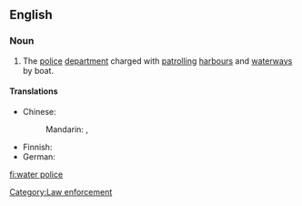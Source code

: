 {{wikipedia}}
==English==

===Noun===
{{en-noun|sg=[[water]] [[police]]|-}}

# The [[police]] [[department]] charged with [[patrol]]ling [[harbour]]s and [[waterway]]s by boat.

====Translations====
{{trans-top|police department charged with patrolling harbours and waterways}}
* Chinese:
*: Mandarin: {{t|zh|水上警察|tr=shuǐshàng jǐngchá|sc=Hani}}, {{t|zh|水警|tr=shuǐjǐng|sc=Hani}}
{{trans-mid}}
* Finnish: {{t+|fi|venepoliisi}}
* German: {{t+|de|Wasserschutzpolizei|f}}
{{trans-bottom}}

[[Category:Law enforcement]]

[[fi:water police]]